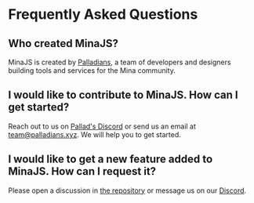# Frequently Asked Questions

## Who created MinaJS?

MinaJS is created by [Palladians](https://palladians.xyz), a team of developers and designers building tools and services for the Mina community.

## I would like to contribute to MinaJS. How can I get started?

Reach out to us on [Pallad's Discord](https://get.pallad.co/discord) or send us an email at team@palladians.xyz. We will help you to get started.

## I would like to get a new feature added to MinaJS. How can I request it?

Please open a discussion in [the repository](https://github.com/palladians/mina-js) or message us on our [Discord](https://get.pallad.co/discord).
